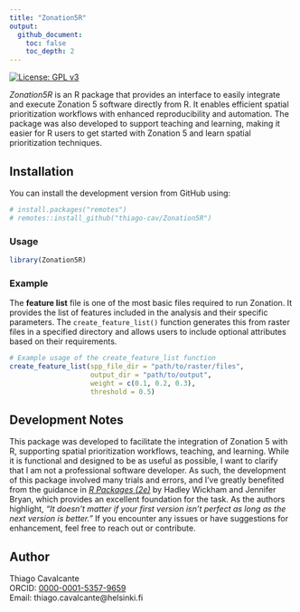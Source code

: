 ```yaml
---
title: "Zonation5R"
output: 
  github_document:
    toc: false
    toc_depth: 2
---
```


[![License: GPL v3](https://img.shields.io/badge/License-GPLv3-blue.svg)](https://www.gnu.org/licenses/gpl-3.0)  

*Zonation5R* is an R package that provides an interface to easily integrate and execute Zonation 5 software directly from R. It enables efficient spatial prioritization workflows with enhanced reproducibility and automation. The package was also developed to support teaching and learning, making it easier for R users to get started with Zonation 5 and learn spatial prioritization techniques.

## Installation

You can install the development version from GitHub using:

```r
# install.packages("remotes")
# remotes::install_github("thiago-cav/Zonation5R")
```

### Usage

```r
library(Zonation5R)
```

### Example 
The **feature list** file is one of the most basic files required to run Zonation. It provides the list of features included in the analysis and their specific parameters. The `create_feature_list()` function generates this from raster files in a specified directory and allows users to include optional attributes based on their requirements.

```r
# Example usage of the create_feature_list function
create_feature_list(spp_file_dir = "path/to/raster/files",
                    output_dir = "path/to/output",
                    weight = c(0.1, 0.2, 0.3),
                    threshold = 0.5)
```

## Development Notes

This package was developed to facilitate the integration of Zonation 5 with R, supporting spatial prioritization workflows, teaching, and learning. While it is functional and designed to be as useful as possible, I want to clarify that I am not a professional software developer. As such, the development of this package involved many trials and errors, and I’ve greatly benefited from the guidance in [*R Packages (2e)*](https://r-pkgs.org/) by Hadley Wickham and Jennifer Bryan, which provides an excellent foundation for the task. As the authors highlight, *"It doesn’t matter if your first version isn’t perfect as long as the next version is better."* If you encounter any issues or have suggestions for enhancement, feel free to reach out or contribute.


## Author

Thiago Cavalcante  
ORCID: [0000-0001-5357-9659](https://orcid.org/0000-0001-5357-9659)  
Email: thiago.cavalcante@helsinki.fi

